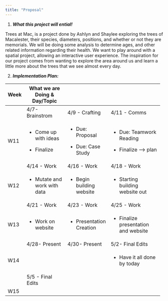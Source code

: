 ```yaml
---
title: "Proposal"
---
```


1.  ***What this project will ential!***

Trees at Mac, is a project done by Ashlyn and Shaylee exploring the trees of Macalester, their species, diameters, positions, and whether or not they are memorials.
We will be doing some analysis to determine ages, and other related information regarding their health.
We want to play around with a spatial project, allowing an interactive user experience.
The inspiration for our project comes from wanting to explore the area around us and learn a little more about the trees that we see almost every day.

2.  ***Implementation Plan:***

+----------+-------------------------------+----------------------------+---------------------------------------+
| Week     | What we are Doing & Day/Topic |                            |                                       |
+==========+===============================+============================+=======================================+
|          | 4/7- Brainstrom               | 4/9 - Crafting             | 4/11 - Comms                          |
+----------+-------------------------------+----------------------------+---------------------------------------+
| W11      | -   Come up with ideas        | -   Due: Proposal          | -   Due: Teamwork Reading             |
|          |                               |                            |                                       |
|          | -   Finalize                  | -   Due: Case Study        | -   Finalize –\> plan                 |
+----------+-------------------------------+----------------------------+---------------------------------------+
|          | 4/14 - Work                   | 4/16 - Work                | 4/18 - Work                           |
+----------+-------------------------------+----------------------------+---------------------------------------+
| W12      | -   Mutate and work with data | -   Begin building website | -   Starting building website out     |
+----------+-------------------------------+----------------------------+---------------------------------------+
|          | 4/21 - Work                   | 4/23 - Work                | 4/25 - Work                           |
+----------+-------------------------------+----------------------------+---------------------------------------+
| W13      | -   Work on website           | -   Presentation Creation  | -   Finalize presentation and website |
+----------+-------------------------------+----------------------------+---------------------------------------+
|          | 4/28- Present                 | 4/30- Present              | 5/2- Final Edits                      |
+----------+-------------------------------+----------------------------+---------------------------------------+
| W14      |                               |                            | -   Have it all done by today         |
+----------+-------------------------------+----------------------------+---------------------------------------+
|          | 5/5 - Final Edits             |                            |                                       |
+----------+-------------------------------+----------------------------+---------------------------------------+
| W15      |                               |                            |                                       |
+----------+-------------------------------+----------------------------+---------------------------------------+
